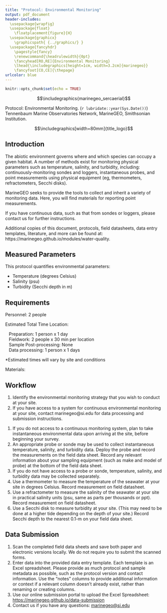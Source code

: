 ```yaml
---
title: "Protocol: Environmental Monitoring"
output: pdf_document
header-includes: 
  \usepackage{wrapfig}
  \usepackage{float}
    \floatplacement{figure}{H}
  \usepackage{graphicx}
    \graphicspath{ {../graphics/} }
  \usepackage{fancyhdr}
    \pagestyle{fancy}
    \renewcommand{\headrulewidth}{0pt}
    \fancyhead[RO,RE]{Environmental Monitoring}
    \lhead{\includegraphics[height=1cm, width=3.2cm]{marinegeo}}
    \fancyfoot[CO,CE]{\thepage}
urlcolor: blue
---
```


```r
knitr::opts_chunk$set(echo = TRUE)
```

\noindent\rule{\textwidth}{0.4pt}

$$\includegraphics{marinegeo_sercaerial}$$

\underline{How to cite this work:} Protocol: Environmental Monitoring. (`r lubridate::year(Sys.Date())`) Tennenbaum Marine Observatories Network, MarineGEO, Smithsonian Institution.

\vspace{\baselineskip}

$$\includegraphics[width=80mm]{title_logo}$$

\thispagestyle{empty}
\clearpage
\pagenumbering{arabic}

\noindent\rule{\textwidth}{0.4pt} 

## Introduction

The abiotic environment governs where and which species can occupy a given habitat. A number of methods exist for monitoring physical parameters such as temperature, salinity, and turbidity, including: continuously-monitoring sondes and loggers, instantaneous probes, and point measurements using physical equipment (eg, thermometers, refractometers, Secchi disks).

MarineGEO seeks to provide the tools to collect and inherit a variety of monitoring data. Here, you will find materials for reporting point measurements.

If you have continuous data, such as that from sondes or loggers, please contact us for further instructions.

Additional copies of this document, protocols, field datasheets, data entry templates, literature, and more can be found at: https://marinegeo.github.io/modules/water-quality.

\noindent\rule{\textwidth}{0.4pt}

## Measured Parameters

This protocol quantifies environmental parameters:

* Temperature (degrees Celsius) 
* Salinity (psu)
* Turbidity (Secchi depth in m)

\noindent\rule{\textwidth}{0.4pt}

## Requirements

Personnel: 2 people

Estimated Total Time Location:

|    Preparation: 1 person x 1 day
|    Fieldwork: 2 people x 30 min per location
|    Sample Post-processing: None
|    Data processing: 1 person x 1 days

*Estimated times will vary by site and conditions

Materials:

\renewcommand{\labelitemi}{$\square$}
\setlength{\parskip}{0.1em}
\begin{itemize}
  \item Fixed monitoring station for continuous data (ex: deployed HOBO loggers)
OR
  \item Environmental probe or sonde
OR  
  \item Thermometer
  \item Refractometer
  \item Secchi disk
AND  
  \item Field data sheet printed on waterproof paper
\end{itemize}
\vspace{\baselineskip}

\noindent\rule{\textwidth}{0.4pt}

## Workflow

\underline{Preparation:}

1. Identify the environmental monitoring strategy that you wish to conduct at your site.
2. If you have access to a system for continuous environmental monitoring at your site, contact marinegeo@si.edu for data processing and submission instructions. 

\vspace{\baselineskip}
\underline{Fieldwork:}

1. If you do not access to a continuous monitoring system, plan to take instantaneous environmental data upon arriving at the site, before beginning your survey.
2. An appropriate probe or sonde may be used to collect instantaneous temperature, salinity, and turbidity data. Deploy the probe and record the measurements on the field data sheet. Record any relevant information about your sampling equipment (such as make and model of probe) at the bottom of the field data sheet.
3. If you do not have access to a probe or sonde, temperature, salinity, and turbidity data may be collected separately.
4. Use a thermometer to measure the temperature of the seawater at your site in degrees Celsius. Record measurement on field datasheet.
5. Use a refractometer to measure the salinity of the seawater at your site in practical salinity units (psu, same as parts per thousands or ppt). Record measurement on field datasheet.
6. Use a Secchi disk to measure turbidity at your site. (This may need to be done at a higher tide depending on the depth of your site.) Record Secchi depth to the nearest 0.1-m on your field data sheet. 

\noindent\rule{\textwidth}{0.4pt}

## Data Submission

1. Scan the completed field data sheets and save both paper and electronic versions locally. We do not require you to submit the scanned forms.
2. Enter data into the provided data entry template. Each template is an Excel spreadsheet. Please provide as much protocol and sample metadata as possible, such as the protocol version and contact information. Use the “notes” columns to provide additional information or context if a relevant column doesn’t already exist, rather than renaming or creating columns.
3. Use our online submission portal to upload the Excel Spreadsheet: [https://marinegeo.github.io/data-submission](https://marinegeo.github.io/data-submission)
4. Contact us if you have any questions: [marinegeo@si.edu](mailto:marinegeo@si.edu)